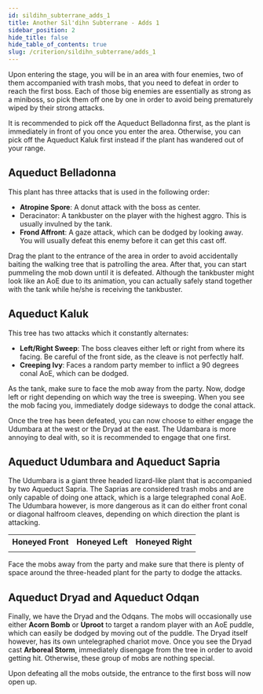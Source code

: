 ```yaml
---
id: sildihn_subterrane_adds_1
title: Another Sil'dihn Subterrane - Adds 1
sidebar_position: 2
hide_title: false
hide_table_of_contents: true
slug: /criterion/sildihn_subterrane/adds_1
---
```


Upon entering the stage, you will be in an area with four enemies, two of them accompanied with trash mobs, that you need to defeat in order to reach the first boss. Each of those big enemies are essentially as strong as a miniboss, so pick them off one by one in order to avoid being prematurely wiped by their strong attacks.

It is recommended to pick off the Aqueduct Belladonna first, as the plant is immediately in front of you once you enter the area. Otherwise, you can pick off the Aqueduct Kaluk first instead if the plant has wandered out of your range.

## Aqueduct Belladonna

This plant has three attacks that is used in the following order:
- **Atropine Spore**: A donut attack with the boss as center.
- <Tankbuster>Deracinator</Tankbuster>: A tankbuster on the player with the highest aggro. This is usually invulned by the tank.
- **Frond Affront**: A gaze attack, which can be dodged by looking away. You will usually defeat this enemy before it can get this cast off.

Drag the plant to the entrance of the area in order to avoid accidentally baiting the walking tree that is patrolling the area. After that, you can start pummeling the mob down until it is defeated. Although the tankbuster might look like an AoE due to its animation, you can actually safely stand together with the tank while he/she is receiving the tankbuster.

<KittenAsset path='ass/adds1/aqueduct_belladonna.webm' wrapper='div' />


## Aqueduct Kaluk

This tree has two attacks which it constantly alternates:
- **Left/Right Sweep**: The boss cleaves either left or right from where its facing. Be careful of the front side, as the cleave is not perfectly half.
- **Creeping Ivy**: Faces a random party member to inflict a 90 degrees conal AoE, which can be dodged.

As the tank, make sure to face the mob away from the party. Now, dodge left or right depending on which way the tree is sweeping. When you see the mob facing you, immediately dodge sideways to dodge the conal attack.

<KittenAsset path='ass/adds1/aqueduct_kaluk.webm' wrapper='div' />

Once the tree has been defeated, you can now choose to either engage the Udumbara at the west or the Dryad at the east. The Udambara is more annoying to deal with, so it is recommended to engage that one first.

## Aqueduct Udumbara and Aqueduct Sapria

The Udumbara is a giant three headed lizard-like plant that is accompanied by two Aqueduct Sapria. The Saprias are considered trash mobs and are only capable of doing one attack, which is a large telegraphed conal AoE. The Udumbara however, is more dangerous as it can do either front conal or diagonal halfroom cleaves, depending on which direction the plant is attacking.

<table>
    <tr>
        <th>Honeyed Front</th>
        <th>Honeyed Left</th>
        <th>Honeyed Right</th>
    </tr>
    <tr>
        <td><KittenAsset path='ass/adds1/aqueduct_udumbara_honeyed_front.png' /></td>
        <td><KittenAsset path='ass/adds1/aqueduct_udumbara_honeyed_left.png' /></td>
        <td><KittenAsset path='ass/adds1/aqueduct_udumbara_honeyed_right.png' /></td>
    </tr>
</table>

Face the mobs away from the party and make sure that there is plenty of space around the three-headed plant for the party to dodge the attacks.

<KittenAsset path='ass/adds1/aqueduct_udumbara.webm' wrapper='div' />


## Aqueduct Dryad and Aqueduct Odqan

Finally, we have the Dryad and the Odqans. The mobs will occasionally use either <strong>Acorn Bomb</strong> or <strong>Uproot</strong> to target a random player with an AoE puddle, which can easily be dodged by moving out of the puddle. The Dryad itself however, has its own untelegraphed chariot move. Once you see the Dryad cast <strong>Arboreal Storm</strong>, immediately disengage from the tree in order to avoid getting hit. Otherwise, these group of mobs are nothing special.

<KittenAsset path='ass/adds1/aqueduct_dryad.webm' wrapper='div' />

Upon defeating all the mobs outside, the entrance to the first boss will now open up.